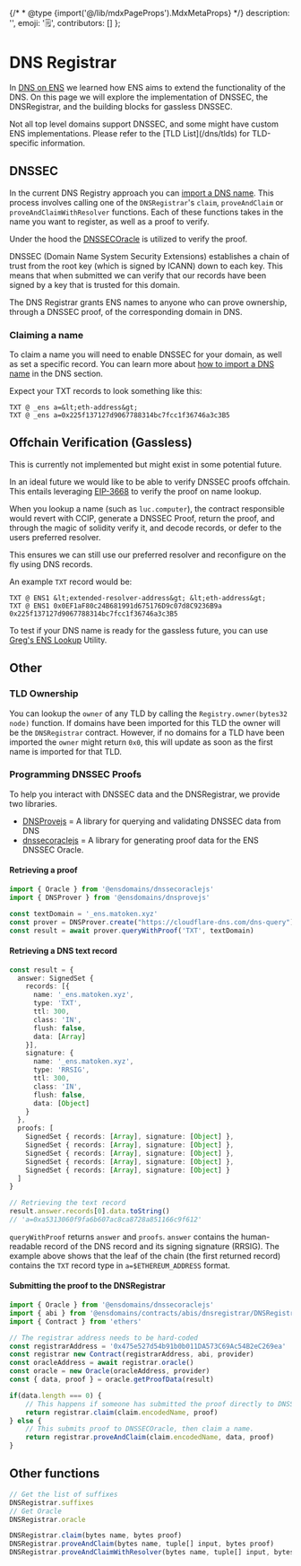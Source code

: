 {/* * @type {import('@/lib/mdxPageProps').MdxMetaProps} */}
description: '',
emoji: '🗒️',
contributors: []
};

# DNS Registrar

In [DNS on ENS](/learn/dns) we learned how ENS aims to extend the functionality of the DNS.
On this page we will explore the implementation of DNSSEC, the DNSRegistrar, and the building blocks for gassless DNSSEC.

<Note>
    Not all top level domains support DNSSEC, and some might have custom ENS
    implementations. Please refer to the [TLD List](/dns/tlds) for TLD-specific
    information.
</Note>

## DNSSEC

In the current DNS Registry approach you can [import a DNS name](/learn/dns#importing-a-dns-name).
This process involves calling one of the `DNSRegistrar`'s `claim`, `proveAndClaim` or `proveAndClaimWithResolver` functions.
Each of these functions takes in the name you want to register, as well as a proof to verify.

Under the hood the [DNSSECOracle](https://github.com/ensdomains/ens-contracts/tree/master/contracts/dnssec-oracle) is utilized to verify the proof.

DNSSEC (Domain Name System Security Extensions) establishes a chain of trust from the root key (which is signed by ICANN) down to each key.
This means that when submitted we can verify that our records have been signed by a key that is trusted for this domain.

The DNS Registrar grants ENS names to anyone who can prove ownership, through a DNSSEC proof, of the corresponding domain in DNS.

### Claiming a name

To claim a name you will need to enable DNSSEC for your domain, as well as set a specific record.
You can learn more about [how to import a DNS name](/learn/dns#importing-a-dns-name) in the DNS section.

Expect your TXT records to look something like this:

```
TXT @ _ens a=&lt;eth-address&gt;
TXT @ _ens a=0x225f137127d9067788314bc7fcc1f36746a3c3B5
```

## Offchain Verification (Gassless)

<Note>
    This is currently not implemented but might exist in some potential future.
</Note>

In an ideal future we would like to be able to verify DNSSEC proofs offchain.
This entails leveraging [EIP-3668](https://eips.ethereum.org/EIPS/eip-3668) to verify the proof on name lookup.

When you lookup a name (such as `luc.computer`), the contract responsible would revert with CCIP, generate a DNSSEC Proof, return the proof, and through the magic of solidity verify it, and decode records, or defer to the users preferred resolver.

This ensures we can still use our preferred resolver and reconfigure on the fly using DNS records.

An example `TXT` record would be:

```
TXT @ ENS1 &lt;extended-resolver-address&gt; &lt;eth-address&gt;
TXT @ ENS1 0x0EF1aF80c24B681991d675176D9c07d8C9236B9a 0x225f137127d9067788314bc7fcc1f36746a3c3B5
```

To test if your DNS name is ready for the gassless future, you can use [Greg's ENS Lookup](https://ens-sepolia.vercel.app/) Utility.

## Other

### TLD Ownership

You can lookup the `owner` of any TLD by calling the `Registry.owner(bytes32 node)` function.
If domains have been imported for this TLD the owner will be the `DNSRegistrar` contract.
However, if no domains for a TLD have been imported the `owner` might return `0x0`, this will update as soon as the first name is imported for that TLD.


### Programming DNSSEC Proofs

To help you interact with DNSSEC data and the DNSRegistrar, we provide two libraries.

- [DNSProvejs](https://github.com/ensdomains/dnsprovejs) = A library for querying and validating DNSSEC data from DNS
- [dnssecoraclejs](https://github.com/ensdomains/dnssecoraclejs) = A library for generating proof data for the ENS DNSSEC Oracle.

#### Retrieving a proof

```ts
import { Oracle } from '@ensdomains/dnssecoraclejs'
import { DNSProver } from '@ensdomains/dnsprovejs'

const textDomain = '_ens.matoken.xyz'
const prover = DNSProver.create("https://cloudflare-dns.com/dns-query")
const result = await prover.queryWithProof('TXT', textDomain)
```

#### Retrieving a DNS text record

```ts
const result = {
  answer: SignedSet {
    records: [{
      name: '_ens.matoken.xyz',
      type: 'TXT',
      ttl: 300,
      class: 'IN',
      flush: false,
      data: [Array]
    }],
    signature: {
      name: '_ens.matoken.xyz',
      type: 'RRSIG',
      ttl: 300,
      class: 'IN',
      flush: false,
      data: [Object]
    }
  },
  proofs: [
    SignedSet { records: [Array], signature: [Object] },
    SignedSet { records: [Array], signature: [Object] },
    SignedSet { records: [Array], signature: [Object] },
    SignedSet { records: [Array], signature: [Object] },
    SignedSet { records: [Array], signature: [Object] }
  ]
}

// Retrieving the text record
result.answer.records[0].data.toString()
// 'a=0xa5313060f9fa6b607ac8ca8728a851166c9f612'
```

`queryWithProof` returns `answer` and `proofs`. `answer` contains the human-readable record of the DNS record and its signing signature (RRSIG). The example above shows that the leaf of the chain (the first returned record) contains the `TXT` record type in `a=$ETHEREUM_ADDRESS` format.

#### Submitting the proof to the DNSRegistrar

```ts
import { Oracle } from '@ensdomains/dnssecoraclejs'
import { abi } from '@ensdomains/contracts/abis/dnsregistrar/DNSRegistrar.json'
import { Contract } from 'ethers'

// The registrar address needs to be hard-coded
const registrarAddress = '0x475e527d54b91b0b011DA573C69Ac54B2eC269ea'
const registrar new Contract(registrarAddress, abi, provider)
const oracleAddress = await registrar.oracle()
const oracle = new Oracle(oracleAddress, provider)
const { data, proof } = oracle.getProofData(result)

if(data.length === 0) {
    // This happens if someone has submitted the proof directly to DNSSECOracle, hence only claim a name on the registrar.
    return registrar.claim(claim.encodedName, proof)
} else {
    // This submits proof to DNSSECOracle, then claim a name.
    return registrar.proveAndClaim(claim.encodedName, data, proof)
}
```

## Other functions


```ts
// Get the list of suffixes
DNSRegistrar.suffixes
// Get Oracle
DNSRegistrar.oracle
```

```ts
DNSRegistrar.claim(bytes name, bytes proof)
DNSRegistrar.proveAndClaim(bytes name, tuple[] input, bytes proof)
DNSRegistrar.proveAndClaimWithResolver(bytes name, tuple[] input, bytes proof, address resolver, address addr)
```
